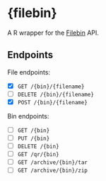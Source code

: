 # {filebin}

A R wrapper for the [Filebin](https://filebin.net/) API.

## Endpoints

File endpoints:

- [X] `GET /{bin}/{filename}`
- [ ] `DELETE /{bin}/{filename}`
- [X] `POST /{bin}/{filename}`

Bin endpoints:

- [ ] `GET /{bin}`
- [ ] `PUT /{bin}`
- [ ] `DELETE /{bin}`
- [ ] `GET /qr/{bin}`
- [ ] `GET /archive/{bin}/tar`
- [ ] `GET /archive/{bin}/zip`
